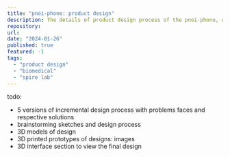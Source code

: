 ```yaml
---
title: "pnoi-phone: product design"
description: The details of product design process of the pnoi-phone, outlining various features, design considerations, and user interfaces.
repository:
url: 
date: "2024-01-26"
published: true
featured: -1
tags:
  - "product design"
  - "biomedical"
  - "spire lab"
---
```


todo:
- 5 versions of incremental design process with problems faces and respective solutions
- brainstorming sketches and design process
- 3D models of design
- 3D printed prototypes of designs: images
- 3D interface section to view the final design